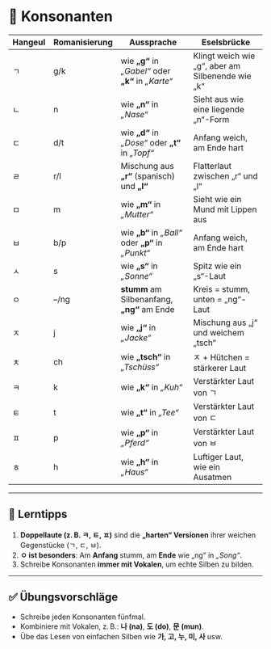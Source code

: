 # 📘 Konsonanten

| Hangeul | Romanisierung | Aussprache                                  | Eselsbrücke                                                  | 
|---------|----------------|----------------------------------------------|---------------------------------------------------------------|
| ㄱ      | g/k            | wie **„g“** in *„Gabel“* oder **„k“** in *„Karte“* | Klingt weich wie „g“, aber am Silbenende wie „k“              |           
| ㄴ      | n              | wie **„n“** in *„Nase“*                      | Sieht aus wie eine liegende „n“-Form                          |           
| ㄷ      | d/t            | wie **„d“** in *„Dose“* oder **„t“** in *„Topf“* | Anfang weich, am Ende hart                                    |           
| ㄹ      | r/l            | Mischung aus **„r“** (spanisch) und **„l“**  | Flatterlaut zwischen „r“ und „l“                              |           
| ㅁ      | m              | wie **„m“** in *„Mutter“*                    | Sieht wie ein Mund mit Lippen aus                             |           
| ㅂ      | b/p            | wie **„b“** in *„Ball“* oder **„p“** in *„Punkt“* | Anfang weich, am Ende hart                                    |           
| ㅅ      | s              | wie **„s“** in *„Sonne“*                     | Spitz wie ein „s“-Laut                                        |           
| ㅇ      | –/ng           | **stumm** am Silbenanfang, **„ng“** am Ende | Kreis = stumm, unten = „ng“-Laut                              |           
| ㅈ      | j              | wie **„j“** in *„Jacke“*                     | Mischung aus „j“ und weichem „tsch“                           |           
| ㅊ      | ch             | wie **„tsch“** in *„Tschüss“*               | ㅈ + Hütchen = stärkerer Laut                                 |           
| ㅋ      | k              | wie **„k“** in *„Kuh“*                       | Verstärkter Laut von ㄱ                                        |           
| ㅌ      | t              | wie **„t“** in *„Tee“*                       | Verstärkter Laut von ㄷ                                        |           
| ㅍ      | p              | wie **„p“** in *„Pferd“*                     | Verstärkter Laut von ㅂ                                        |           
| ㅎ      | h              | wie **„h“** in *„Haus“*                      | Luftiger Laut, wie ein Ausatmen                              |           

---

## 📝 Lerntipps

1. **Doppellaute (z. B. ㅋ, ㅌ, ㅍ)** sind die **„harten“ Versionen** ihrer weichen Gegenstücke (ㄱ, ㄷ, ㅂ).
2. **ㅇ ist besonders**: Am **Anfang** stumm, am **Ende** wie „ng“ in *„Song“*.
3. Schreibe Konsonanten **immer mit Vokalen**, um echte Silben zu bilden.

---

## ✅ Übungsvorschläge

- Schreibe jeden Konsonanten fünfmal.
- Kombiniere mit Vokalen, z. B.: **나 (na)**, **도 (do)**, **문 (mun)**.
- Übe das Lesen von einfachen Silben wie **가, 고, 누, 미, 사** usw.
